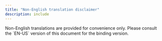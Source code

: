 ```yaml
---
title: "Non-English translation disclaimer"
description: include 
---
```


<Info>
Non-English translations are provided for convenience only. Please consult the `EN-US` version of this document for the binding version.
</Info>
